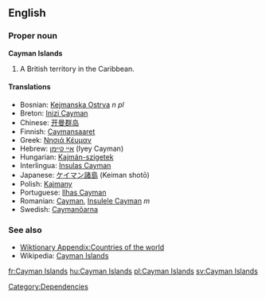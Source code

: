 ==English==
===Proper noun===
'''Cayman Islands'''

#A British territory in the Caribbean.

====Translations====
*Bosnian: [[Kejmanska Ostrva]] ''n pl''
*Breton: [[Inizi Cayman]]
*Chinese: [[开曼群岛]]
*Finnish: [[Caymansaaret]]
*Greek: [[Νησιά Κέυμαν]]
*Hebrew: [[איי קיימן]] (Iyey Cayman)
*Hungarian: [[Kajmán-szigetek]]
*Interlingua: [[Insulas Cayman]]
*Japanese: [[ケイマン諸島]] (Keiman shotō)
*Polish: [[Kajmany]]
*Portuguese: [[Ilhas Cayman]]
*Romanian: [[Cayman]], [[Insulele Cayman]] ''m''
*Swedish: [[Caymanöarna]]

===See also===
*[[Wiktionary Appendix:Countries of the world]]
*Wikipedia: [[w:Cayman Islands|Cayman Islands]]

[[Category:Dependencies]]

[[fr:Cayman Islands]]
[[hu:Cayman Islands]]
[[pl:Cayman Islands]]
[[sv:Cayman Islands]]